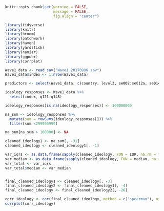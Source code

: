 ```r
knitr::opts_chunk$set(warning = FALSE, 
                      message = FALSE, 
                      fig.align = "center")
```

```r
library(tidyverse)
library(knitr)
library(broom)
library(patchwork)
library(haven)
library(yardstick)
library(naniar)
library(ggpubr)
library(corrplot)
```

```r
Wave1_data <- read_sav("Wave1_20170906.sav")
Wave1_data$index <- 1:nrow(Wave1_data)

predictors <- select(Wave1_data, c(country, level3, se002:se012a, se014:pgnum, index))
```

```r
ideology_responses <- Wave1_data %>%
  select(index, q121:q148)
```

```r
ideology_responses[is.na(ideology_responses)] <- 100000000
```

```r
na_sum <- ideology_responses %>%
  mutate(sum = rowSums(ideology_responses[])) %>%
  filter(sum <299999999)

na_sum[na_sum > 100000] <- NA
```

```r
cleaned_ideology1 <- na_sum[, -31]
cleaned_ideology <- cleaned_ideology1[, -1]
```

```r
var_iqrs <- as.data.frame(sapply(cleaned_ideology, FUN = IQR, na.rm = TRUE))
var_median <- as.data.frame(sapply(cleaned_ideology, FUN = median, na.rm = TRUE))
var_total <- var_iqrs
var_total$median <- var_median
```

```r
```

```r
final_cleaned_ideology1 <- cleaned_ideology[, -3]
final_cleaned_ideology2 <- final_cleaned_ideology1[, -4]
final_cleaned_ideology <- final_cleaned_ideology2[, -26]
```

```r
corr_ideology <- cor(final_cleaned_ideology, method = c("spearman"), use = "complete.obs")
corrplot(corr_ideology)
```